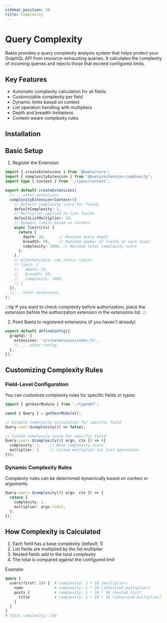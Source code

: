 ```yaml
---
sidebar_position: 20
title: Complexity
---
```


# Query Complexity

Baeta provides a query complexity analysis system that helps protect your GraphQL API from resource-exhausting queries. It calculates the complexity of incoming queries and rejects those that exceed configured limits.

## Key Features

- Automatic complexity calculation for all fields
- Customizable complexity per field
- Dynamic limits based on context
- List operation handling with multipliers
- Depth and breadth limitations
- Context-aware complexity rules


## Installation


<PackageManagerAdd package="@baeta/extension-complexity" />

## Basic Setup

1. Register the Extension

```typescript
import { createExtensions } from '@baeta/core';
import { complexityExtension } from '@baeta/extension-complexity';
import type { Context } from './types/context';

export default createExtensions(
  //... other extensions  
  complexityExtension<Context>({
    // Default complexity score for fields
    defaultComplexity: 1,
    // Multiplier applied to list fields
    defaultListMultiplier: 10,
    // Dynamic limits based on context
    async limit(ctx) {
      return {
        depth: 10,      // Maximum query depth
        breadth: 50,    // Maximum number of fields at each level
        complexity: 1000, // Maximum total complexity score
      };
    },
    // Alternatively, use static limits
    // limit: {
    //   depth: 10,
    //   breadth: 50,
    //   complexity: 1000,
    // }
  }),
  //... other extensions 
);
```

:::tip
If you want to check complexity before authorization, place the extension before the authorization extension in the extensions list.
:::

2. Point Baeta to registered extensions (if you haven't already)

```typescript
export default defineConfig({
  graphql: {
    extensions: 'src/extensions/index.ts',
    // ... other config
  },
});
```

## Customizing Complexity Rules

### Field-Level Configuration

You can customize complexity rules for specific fields or types:

```typescript
import { getUserModule } from './typedef';

const { Query } = getUserModule();

// Disable complexity calculation for specific field
Query.user.$complexity(() => false);

// Custom complexity score for specific field
Query.users.$complexity(({ args, ctx }) => ({
  complexity: 1,    // Base complexity score
  multiplier: 5,    // Custom multiplier for list operations
}));

```

### Dynamic Complexity Rules

Complexity rules can be determined dynamically based on context or arguments:

```typescript
Query.users.$complexity(({ args, ctx }) => {
  return {
    complexity: 1,
    multiplier: args.limit,
  };
});
```

## How Complexity is Calculated

1. Each field has a base complexity (default: 1)
2. List fields are multiplied by the list multiplier
3. Nested fields add to the total complexity
4. The total is compared against the configured limit

Example:

```graphql
query {
  users(first: 10) {  # complexity: 1 * 10 (multiplier)
    name              # complexity: 1 * 10 (inherited multiplier)
    posts {           # complexity: 1 * 10 * 10 (nested list)
      title           # complexity: 1 * 10 * 10 (inherited multiplier)
    }
  }
}
# Total complexity: 210
```